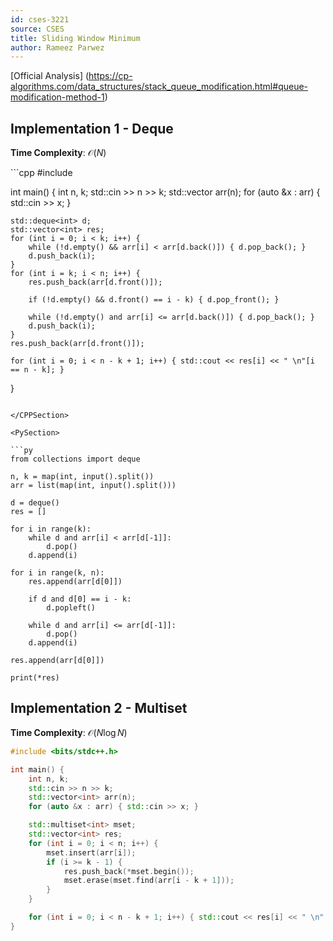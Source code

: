 ```yaml
---
id: cses-3221
source: CSES
title: Sliding Window Minimum
author: Rameez Parwez
---
```


[Official Analysis] (https://cp-algorithms.com/data_structures/stack_queue_modification.html#queue-modification-method-1)

## Implementation 1 - Deque

**Time Complexity**: $\mathcal{O}(N)$

<LanguageSection>

<CPPSection>
```cpp
#include <bits/stdc++.h>

int main() {
	int n, k;
	std::cin >> n >> k;
	std::vector<int> arr(n);
	for (auto &x : arr) { std::cin >> x; }

	std::deque<int> d;
	std::vector<int> res;
	for (int i = 0; i < k; i++) {
		while (!d.empty() && arr[i] < arr[d.back()]) { d.pop_back(); }
		d.push_back(i);
	}
	for (int i = k; i < n; i++) {
		res.push_back(arr[d.front()]);

		if (!d.empty() && d.front() == i - k) { d.pop_front(); }

		while (!d.empty() and arr[i] <= arr[d.back()]) { d.pop_back(); }
		d.push_back(i);
	}
	res.push_back(arr[d.front()]);

	for (int i = 0; i < n - k + 1; i++) { std::cout << res[i] << " \n"[i == n - k]; }
}
```

</CPPSection>

<PySection>

```py
from collections import deque

n, k = map(int, input().split())
arr = list(map(int, input().split()))

d = deque()
res = []

for i in range(k):
	while d and arr[i] < arr[d[-1]]:
		d.pop()
	d.append(i)

for i in range(k, n):
	res.append(arr[d[0]])

	if d and d[0] == i - k:
		d.popleft()

	while d and arr[i] <= arr[d[-1]]:
		d.pop()
	d.append(i)

res.append(arr[d[0]])

print(*res)
```

</PySection>

</LanguageSection>


## Implementation 2 - Multiset

**Time Complexity**: $\mathcal{O}(N\log N)$

<LanguageSection>

<CPPSection>

```cpp
#include <bits/stdc++.h>

int main() {
	int n, k;
	std::cin >> n >> k;
	std::vector<int> arr(n);
	for (auto &x : arr) { std::cin >> x; }

	std::multiset<int> mset;
	std::vector<int> res;
	for (int i = 0; i < n; i++) {
		mset.insert(arr[i]);
		if (i >= k - 1) {
			res.push_back(*mset.begin());
			mset.erase(mset.find(arr[i - k + 1]));
		}
	}

	for (int i = 0; i < n - k + 1; i++) { std::cout << res[i] << " \n"[i == n - k]; }
}
```
</CPPSection>

</LanguageSection>
